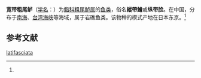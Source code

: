 {{Speciesbox
| name = 宽带粗尾鲈
| status = 
| status_system = 
| image = 
| genus = Chorististium
| species = latifasciata
| authority = (Tanaka, 1927)<ref name='id7125'>{{cite web| url =http://www.bioinfo.cn/db05/BjdwSpecies.php?action=view&id=7125| title =宽带粗尾鲈| work =《中国动物物种编目数据库》| publisher =中国科学院微生物研究所| author =中国科学院动物研究所| accessdate =2009-04-16| deadurl =yes| archiveurl =https://web.archive.org/web/20160305001033/http://www.bioinfo.cn/db05/BjdwSpecies.php?action=view&id=7125| archivedate =2016-03-05}}</ref>
}}

'''宽带粗尾鲈'''（[[学名|学名]]：{{lang|la|''Chorististium latifasciata''}}）为[[鮨科|鮨科]][[粗尾鲈属|粗尾鲈属]]的[[鱼类|鱼类]]，俗名'''縱帶鱠'''或'''纵带脍'''。在中国，分布于[[南海|南海]]、[[台湾海峡|台湾海峡]]等海域，属于岩礁鱼类。该物种的模式产地在日本东京。<ref name='id7125'/>

== 参考文献 ==
{{reflist}}

{{Wikispecies|Chorististium latifasciata}}

[[Category:粗尾鲈属|latifasciata]]


{{Perciformes-stub}}